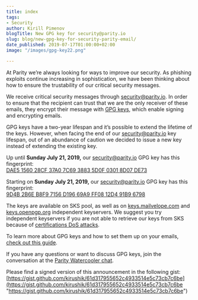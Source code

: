 ```yaml
---
title: index
tags:
- Security
author: Kirill Pimenov
blogTitle: New GPG key for security@parity.io
slug: blog/new-gpg-key-for-security-parity-email/
date_published: 2019-07-17T01:00:00+02:00
image: "/images/gpg-key22.png"

---
```

At Parity we’re always looking for ways to improve our security. As phishing exploits continue increasing in sophistication, we have been thinking about how to ensure the trustability of our critical security messages.

We receive critical security messages through [security@parity.io](mailto:security@parity.io). In order to ensure that the recipient can trust that we are the only receiver of these emails, they encrypt their message with [GPG keys](https://gnupg.org/), which enable signing and encrypting emails.

GPG keys have a two-year lifespan and it’s possible to extend the lifetime of the keys. However, when facing the end of our [security@parity.io](mailto:security@parity.io) key lifespan, out of an abundance of caution we decided to issue a new key instead of extending the existing key.

Up until **Sunday July 21, 2019,** our [security@parity.io](mailto:security@parity.io) GPG key has this fingerprint:  
[DAE5 1560 28CF 37A0 7C69 3883 5D0F 0301 8D07 DE73](https://keys.openpgp.org/search?q=0x5D0F03018D07DE73)

Starting on **Sunday July 21, 2019,** our [security@parity.io](mailto:security@parity.io) GPG key has this fingerprint:  
[9D4B 2B6E B8F9 7156 D196 69A9 FF08 12D4 91B9 6798](https://keys.openpgp.org/search?q=0xFF0812D491B96798)

The keys are available on SKS pool, as well as on [keys.mailvelope.com](https://keys.mailvelope.com/) and [keys.openpgp.org](https://keys.openpgp.org/) independent keyservers. We suggest you try independent keyservers if you are not able to retrieve our keys from SKS because of [certifications DoS attacks](https://gist.github.com/rjhansen/67ab921ffb4084c865b3618d6955275f).

To learn more about GPG keys and how to set them up on your emails, [check out this guide](https://emailselfdefense.fsf.org/en/).

If you have any questions or want to discuss GPG keys, join the conversation at the [Parity Watercooler chat](https://riot.im/app/#/room/#watercooler:matrix.parity.io).

Please find a signed version of this announcement in the following gist: [https://gist.github.com/kirushik/61d317955652c4933514e5c73cb7c6be](https://gist.github.com/kirushik/61d317955652c4933514e5c73cb7c6be "https://gist.github.com/kirushik/61d317955652c4933514e5c73cb7c6be")